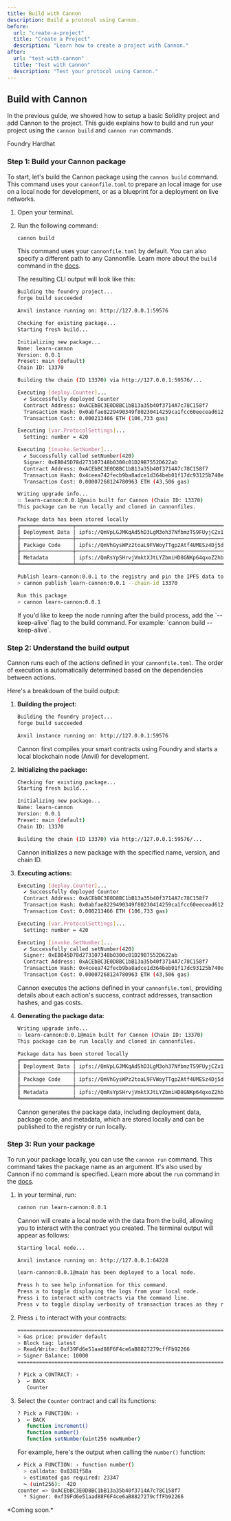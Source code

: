 ```yaml
---
title: Build with Cannon
description: Build a protocol using Cannon.
before:
  url: "create-a-project"
  title: "Create a Project"
  description: "Learn how to create a project with Cannon."
after:
  url: "test-with-cannon"
  title: "Test with Cannon"
  description: "Test your protocol using Cannon."
---
```


## Build with Cannon

In the previous guide, we showed how to setup a basic Solidity project and add Cannon to the project. This guide explains how to build and run your project using the `cannon build` and `cannon run` commands.

<Tabs defaultValue="foundry">
  <TabsList className="w-full">
    <TabsTrigger value="foundry" className="w-full">
      <span>Foundry</span>
    </TabsTrigger>
    <TabsTrigger value="hardhat" className="w-full">
      <span>Hardhat</span>
    </TabsTrigger>
  </TabsList>
  <TabsContent value="foundry">

### Step 1: Build your Cannon package

To start, let's build the Cannon package using the `cannon build` command. This command uses your `cannonfile.toml` to prepare an local image for use on a local node for development, or as a blueprint for a deployment on live networks.

1. Open your terminal.
2. Run the following command:

   ```bash
   cannon build
   ```

   This command uses your `cannonfile.toml` by default. You can also specify a different path to any Cannonfile. Learn more about the `build` command in the [docs](/learn/cli#build).

   The resulting CLI output will look like this:

   ```bash
   Building the foundry project...
   forge build succeeded

   Anvil instance running on: http://127.0.0.1:59576

   Checking for existing package...
   Starting fresh build...

   Initializing new package...
   Name: learn-cannon
   Version: 0.0.1
   Preset: main (default)
   Chain ID: 13370

   Building the chain (ID 13370) via http://127.0.0.1:59576/...

   Executing [deploy.Counter]...
     ✔ Successfully deployed Counter
     Contract Address: 0xACEbBC3E0D8BC1bB13a35b40f3714A7c78C158f7
     Transaction Hash: 0x0abfae8229490349f80230414259ca1fcc60eecead61212733154fb3c80feae1
     Transaction Cost: 0.000213466 ETH (106,733 gas)

   Executing [var.ProtocolSettings]...
     Setting: number = 420

   Executing [invoke.SetNumber]...
     ✔ Successfully called setNumber(420)
     Signer: 0xEB045D78d273107348b0300c01D29B7552D622ab
     Contract Address: 0xACEbBC3E0D8BC1bB13a35b40f3714A7c78C158f7
     Transaction Hash: 0x4ceea742fecb9ba8adce1d364beb01f17dc93125b740e532bbdd8ff1068b96eb
     Transaction Cost: 0.00007268124780963 ETH (43,506 gas)

   Writing upgrade info...
   💥 learn-cannon:0.0.1@main built for Cannon (Chain ID: 13370)
   This package can be run locally and cloned in cannonfiles.

   Package data has been stored locally
   ╔═════════════════╤═══════════════════════════════════════════════════════╗
   ║ Deployment Data │ ipfs://QmVpLGJMKqAd5hD3LgM3oh37NfbmzTS9FUyjCZx1LcB8yW ║
   ╟─────────────────┼───────────────────────────────────────────────────────╢
   ║ Package Code    │ ipfs://QmVhGysWPz2toaL9FVWoyTTgp2Atf4UMESz4Dj5dKvRhWb ║
   ╟─────────────────┼───────────────────────────────────────────────────────╢
   ║ Metadata        │ ipfs://QmRsYpSHrvjVmktXJtLYZbmiHD8GNKp64qxoZ2hbGcqEDf ║
   ╚═════════════════╧═══════════════════════════════════════════════════════╝

   Publish learn-cannon:0.0.1 to the registry and pin the IPFS data to
   > cannon publish learn-cannon:0.0.1 --chain-id 13370

   Run this package
   > cannon learn-cannon:0.0.1
   ```

   <Alert variant="info">
     <AlertDescription>
       If you'd like to keep the node running after the build process, add the `--keep-alive` flag to the build command. For example: `cannon build --keep-alive`.
     </AlertDescription>
   </Alert>

### Step 2: Understand the build output

Cannon runs each of the actions defined in your `cannonfile.toml`. The order of execution is automatically determined based on the dependencies between actions.

Here's a breakdown of the build output:

1.  **Building the project:**
    
    ```bash
    Building the foundry project...
    forge build succeeded
    
    Anvil instance running on: http://127.0.0.1:59576
    ```
    
    Cannon first compiles your smart contracts using Foundry and starts a local blockchain node (Anvil) for development.
    
2.  **Initializing the package:**
    
    ```bash
    Checking for existing package...
    Starting fresh build...
    
    Initializing new package...
    Name: learn-cannon
    Version: 0.0.1
    Preset: main (default)
    Chain ID: 13370
    
    Building the chain (ID 13370) via http://127.0.0.1:59576/...
    ```
    
    Cannon initializes a new package with the specified name, version, and chain ID.
    
3.  **Executing actions:**
    
    ```bash
    Executing [deploy.Counter]...
      ✔ Successfully deployed Counter
      Contract Address: 0xACEbBC3E0D8BC1bB13a35b40f3714A7c78C158f7
      Transaction Hash: 0x0abfae8229490349f80230414259ca1fcc60eecead61212733154fb3c80feae1
      Transaction Cost: 0.000213466 ETH (106,733 gas)
    
    Executing [var.ProtocolSettings]...
      Setting: number = 420
    
    Executing [invoke.SetNumber]...
      ✔ Successfully called setNumber(420)
      Signer: 0xEB045D78d273107348b0300c01D29B7552D622ab
      Contract Address: 0xACEbBC3E0D8BC1bB13a35b40f3714A7c78C158f7
      Transaction Hash: 0x4ceea742fecb9ba8adce1d364beb01f17dc93125b740e532bbdd8ff1068b96eb
      Transaction Cost: 0.00007268124780963 ETH (43,506 gas)
    ```
    
    Cannon executes the actions defined in your `cannonfile.toml`, providing details about each action's success, contract addresses, transaction hashes, and gas costs.
    
4.  **Generating the package data:**
    
    ```bash
    Writing upgrade info...
    💥 learn-cannon:0.0.1@main built for Cannon (Chain ID: 13370)
    This package can be run locally and cloned in cannonfiles.
    
    Package data has been stored locally
    ╔═════════════════╤═══════════════════════════════════════════════════════╗
    ║ Deployment Data │ ipfs://QmVpLGJMKqAd5hD3LgM3oh37NfbmzTS9FUyjCZx1LcB8yW ║
    ╟─────────────────┼───────────────────────────────────────────────────────╢
    ║ Package Code    │ ipfs://QmVhGysWPz2toaL9FVWoyTTgp2Atf4UMESz4Dj5dKvRhWb ║
    ╟─────────────────┼───────────────────────────────────────────────────────╢
    ║ Metadata        │ ipfs://QmRsYpSHrvjVmktXJtLYZbmiHD8GNKp64qxoZ2hbGcqEDf ║
    ╚═════════════════╧═══════════════════════════════════════════════════════╝
    ```
    
    Cannon generates the package data, including deployment data, package code, and metadata, which are stored locally and can be published to the registry or run locally.

### Step 3: Run your package

To run your package locally, you can use the `cannon run` command. This command takes the package name as an argument. It's also used by Cannon if no command is specified. Learn more about the `run` command in the [docs](/learn/cli#run).

1. In your terminal, run:
   
   ```bash
   cannon run learn-cannon:0.0.1
   ```
   
   Cannon will create a local node with the data from the build, allowing you to interact with the contract you created. The terminal output will appear as follows:
   
   ```bash
   Starting local node...
   
   Anvil instance running on: http://127.0.0.1:64228
   
   learn-cannon:0.0.1@main has been deployed to a local node.
   
   Press h to see help information for this command.
   Press a to toggle displaying the logs from your local node.
   Press i to interact with contracts via the command line.
   Press v to toggle display verbosity of transaction traces as they run.
   ```
   
2. Press `i` to interact with your contracts:
   
   ```bash
   ================================================================================
   > Gas price: provider default
   > Block tag: latest
   > Read/Write: 0xf39Fd6e51aad88F6F4ce6aB8827279cffFb92266
   > Signer Balance: 10000
   ================================================================================
   
   ? Pick a CONTRACT: ›
   ❯  ↩ BACK
      Counter
   ```
   
3. Select the `Counter` contract and call its functions:
   
   ```bash
   ? Pick a FUNCTION: ›
   ❯  ↩ BACK
      function increment()
      function number()
      function setNumber(uint256 newNumber)
   ```
   
   For example, here's the output when calling the `number()` function:
   
   ```bash
   ✔ Pick a FUNCTION: › function number()
     > calldata: 0x8381f58a
     > estimated gas required: 23347
     ↪ (uint256):  420
   counter => 0xACEbBC3E0D8BC1bB13a35b40f3714A7c78C158f7
     * Signer: 0xf39Fd6e51aad88F6F4ce6aB8827279cffFb92266
   ```

  </TabsContent>
  <TabsContent value="hardhat">
  *Coming soon.*
  </TabsContent>
</Tabs>
